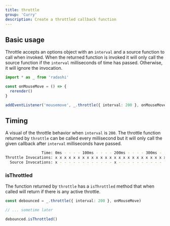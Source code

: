```yaml
---
title: throttle
group: 'Curry'
description: Create a throttled callback function
---
```


## Basic usage

Throttle accepts an options object with an `interval` and a source function to call
when invoked. When the returned function is invoked it will only call the source
function if the `interval` milliseconds of time has passed. Otherwise, it will ignore
the invocation.

```ts
import * as _ from 'radashi'

const onMouseMove = () => {
  rerender()
}

addEventListener('mousemove', _.throttle({ interval: 200 }, onMouseMove))
```

## Timing

A visual of the throttle behavior when `interval` is `200`. The throttle function
returned by `throttle` can be called every millisecond but it will only call
the given callback after `interval` milliseconds have passed.

```sh
                Time: 0ms - - - - 100ms - - - - 200ms - - - - 300ms - - - - 400ms - - - -
Throttle Invocations: x x x x x x x x x x x x x x x x x x x x x x x x x x x x x x x - - -
  Source Invocations: x - - - - - - - - - - - - x - - - - - - - - - - - - - x - - - - - -
```

### isThrottled

The function returned by `throttle` has a `isThrottled` method that when called will return if there is any active throttle.

```ts
const debounced = _.throttle({ interval: 200 }, onMouseMove)

// ... sometime later

debounced.isThrottled()
```
